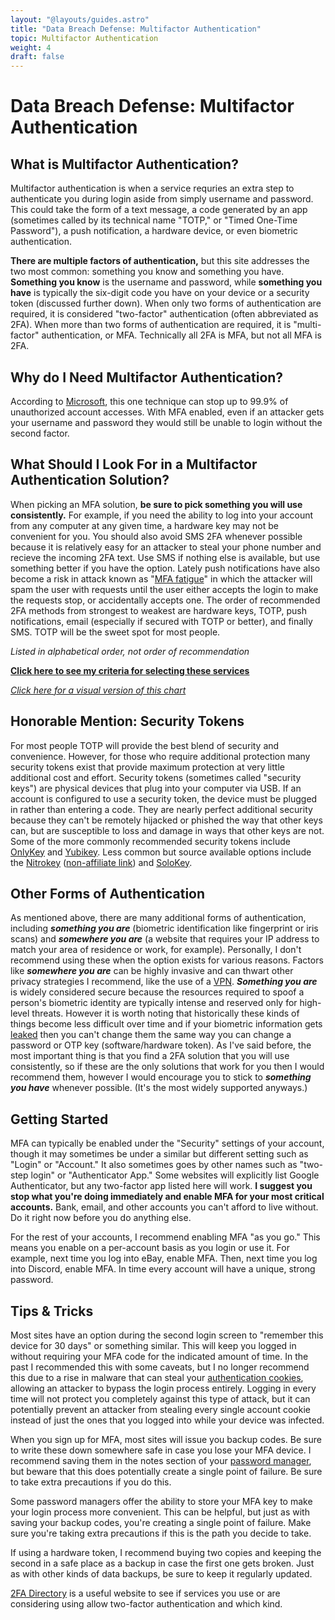 ```yaml
---
layout: "@layouts/guides.astro"
title: "Data Breach Defense: Multifactor Authentication"
topic: Multifactor Authentication
weight: 4
draft: false
---
```



# Data Breach Defense: Multifactor Authentication

## What is Multifactor Authentication?

Multifactor authentication is when a service requries an extra step to authenticate you during login aside from simply username and password. This could take the form of a text message, a code generated by an app (sometimes called by its technical name "TOTP," or "Timed One-Time Password"), a push notification, a hardware device, or even biometric authentication.

**There are multiple factors of authentication,** but this site addresses the two most common: something you know and something you have. **Something you know** is the username and password, while **something you have** is typically the six-digit code you have on your device or a security token (discussed further down). When only two forms of authentication are required, it is considered "two-factor" authentication (often abbreviated as 2FA). When more than two forms of authentication are required, it is "multi-factor" authentication, or MFA. Technically all 2FA is MFA, but not all MFA is 2FA.

## Why do I Need Multifactor Authentication?

According to [Microsoft](https://www.microsoft.com/security/blog/2019/08/20/one-simple-action-you-can-take-to-prevent-99-9-percent-of-account-attacks/), this one technique can stop up to 99.9% of unauthorized account accesses. With MFA enabled, even if an attacker gets your username and password they would still be unable to login without the second factor.

## What Should I Look For in a Multifactor Authentication Solution?

When picking an MFA solution, **be sure to pick something you will use consistently.** For example, if you need the ability to log into your account from any computer at any given time, a hardware key may not be convenient for you. You should also avoid SMS 2FA whenever possible because it is relatively easy for an attacker to steal your phone number and recieve the incoming 2FA text. Use SMS if nothing else is available, but use something better if you have the option. Lately push notifications have also become a risk in attack known as "[MFA fatigue](https://portswigger.net/daily-swig/mfa-fatigue-attacks-users-tricked-into-allowing-device-access-due-to-overload-of-push-notifications)" in which the attacker will spam the user with requests until the user either accepts the login to make the requests stop, or accidentally accepts one. The order of recommended 2FA methods from strongest to weakest are hardware keys, TOTP, push notifications, email (especially if secured with TOTP or better), and finally SMS. TOTP will be the sweet spot for most people.

_Listed in alphabetical order, not order of recommendation_

<ProsAndCons data={data} headingLevel={4} />

**[Click here to see my criteria for selecting these services](/criteria#multifactor-authentication)**

_[Click here for a visual version of this chart](/charts/mfa)_

## Honorable Mention: Security Tokens

For most people TOTP will provide the best blend of security and convenience. However, for those who require additional protection many security tokens exist that provide maximum protection at very little additional cost and effort. Security tokens (sometimes called "security keys") are physical devices that plug into your computer via USB. If an account is configured to use a security token, the device must be plugged in rather than entering a code. They are nearly perfect additional security because they can't be remotely hijacked or phished the way that other keys can, but are susceptible to loss and damage in ways that other keys are not. Some of the more commonly recommended security tokens include [OnlyKey](https://onlykey.io/) and [Yubikey](https://www.yubico.com/). Less common but source available options include the [Nitrokey](https://shop.nitrokey.com/shop?aff_ref=14) ([non-affiliate link](https://www.nitrokey.com/)) and [SoloKey](https://solokeys.com/).

## Other Forms of Authentication

As mentioned above, there are many additional forms of authentication, including **_something you are_** (biometric identification like fingerprint or iris scans) and **_somewhere you are_** (a website that requires your IP address to match your area of residence or work, for example). Personally, I don't recommend using these when the option exists for various reasons. Factors like **_somewhere you are_** can be highly invasive and can thwart other privacy strategies I recommend, like the use of a [VPN](/guides/less-important/vpns). **_Something you are_** is widely considered secure because the resources required to spoof a person's biometric identity are typically intense and reserved only for high-level threats. However it is worth noting that historically these kinds of things become less difficult over time and if your biometric information gets [leaked](/guides/most-important/data-breaches) then you can't change them the same way you can change a password or OTP key (software/hardware token). As I've said before, the most important thing is that you find a 2FA solution that you will use consistently, so if these are the only solutions that work for you then I would recommend them, however I would encourage you to stick to **_something you have_** whenever possible. (It's the most widely supported anyways.)

## Getting Started

MFA can typically be enabled under the "Security" settings of your account, though it may sometimes be under a similar but different setting such as "Login" or "Account." It also sometimes goes by other names such as "two-step login" or "Authenticator App." Some websites will explicitly list Google Authenticator, but any two-factor app listed here will work. **I suggest you stop what you're doing immediately and enable MFA for your most critical accounts.** Bank, email, and other accounts you can't afford to live without. Do it right now before you do anything else.

For the rest of your accounts, I recommend enabling MFA "as you go." This means you enable on a per-account basis as you login or use it. For example, next time you log into eBay, enable MFA. Then, next time you log into Discord, enable MFA. In time every account will have a unique, strong password.

## Tips & Tricks

Most sites have an option during the second login screen to "remember this device for 30 days" or something similar. This will keep you logged in without requiring your MFA code for the indicated amount of time. In the past I recommended this with some caveats, but I no longer recommend this due to a rise in malware that can steal your [authentication cookies](https://eclypses.com/news/cyber-criminals-defeating-2fa-security/), allowing an attacker to bypass the login process entirely. Logging in every time will not protect you completely against this type of attack, but it can potentially prevent an attacker from stealing every single account cookie instead of just the ones that you logged into while your device was infected.

When you sign up for MFA, most sites will issue you backup codes. Be sure to write these down somewhere safe in case you lose your MFA device. I recommend saving them in the notes section of your [password manager](/guides/most-important/passwords), but beware that this does potentially create a single point of failure. Be sure to take extra precautions if you do this.

Some password managers offer the ability to store your MFA key to make your login process more convenient. This can be helpful, but just as with saving your backup codes, you're creating a single point of failure. Make sure you're taking extra precautions if this is the path you decide to take.

If using a hardware token, I recommend buying two copies and keeping the second in a safe place as a backup in case the first one gets broken. Just as with other kinds of data backups, be sure to keep it regularly updated.

[2FA Directory](https://2fa.directory/) is a useful website to see if services you use or are considering using allow two-factor authentication and which kind.
